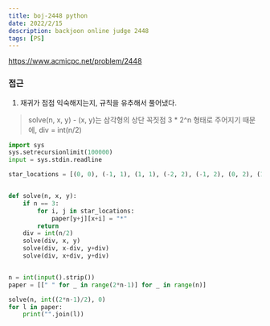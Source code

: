 ```yaml
---
title: boj-2448 python
date: 2022/2/15
description: backjoon online judge 2448
tags: [PS]
---
```


https://www.acmicpc.net/problem/2448

### 접근
1. 재귀가 점점 익숙해지는지, 규칙을 유추해서 풀어냈다.

> solve(n, x, y) - (x, y)는 삼각형의 상단 꼭짓점
> 3 * 2^n 형태로 주어지기 때문에,
> div = int(n/2)

```python
import sys
sys.setrecursionlimit(100000)
input = sys.stdin.readline

star_locations = [(0, 0), (-1, 1), (1, 1), (-2, 2), (-1, 2), (0, 2), (1, 2), (2, 2)]


def solve(n, x, y):
    if n == 3:
        for i, j in star_locations:
            paper[y+j][x+i] = "*"
        return
    div = int(n/2)
    solve(div, x, y)
    solve(div, x-div, y+div)
    solve(div, x+div, y+div)


n = int(input().strip())
paper = [[" " for _ in range(2*n-1)] for _ in range(n)]

solve(n, int((2*n-1)/2), 0)
for l in paper:
    print("".join(l))
```
